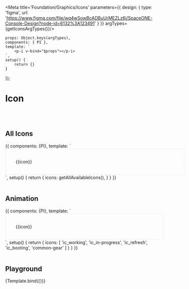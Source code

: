 
<Meta title='Foundation/Graphics/Icons' parameters={{
    design: {
        type: 'figma',
        url: 'https://www.figma.com/file/wq4wSowBcADBuUrMEZLz6i/SpaceONE-Console-Design?node-id=6132%3A123491'
    }
}} argTypes={getIconsArgTypes()}/>


    props: Object.keys(argTypes),
    components: { PI },
    template: `
        <p-i v-bind="$props"></p-i>
    `,
    setup() {
        return {}
    }
});


# Icon
<br/>
<br/>


## All Icons

<Canvas>
    <Story name="All Icons">
        {{
            components: {PI},
            template: `
            <div style="width: 100%; padding: 32px; border: 1px solid #eee; display: grid; row-gap: 1rem; column-gap: 1rem;  grid-template-columns: repeat(auto-fill, minmax(200px,1fr));">
                <div v-for="icon in icons" :key="icon" class="flex flex-col items-center p-4 rounded hover:bg-secondary-2">
                    <p-i :name="icon" class="flex-shrink-0"/>
                    <label class="mt-4 whitespace-no-wrap break-words text-xs text-gray-600" >{{icon}}</label>
                </div>
            </div>
`,
            setup() {
                return {
                    icons: getAllAvailableIcons(),
                }
            }
        }}
    </Story>
</Canvas>

<br/>
<br/>

## Animation

<Canvas>
    <Story name="Animation">
        {{
            components: {PI},
            template: `
        <div style="padding: 32px; border: 1px solid #eee; display: grid; row-gap: 1rem; column-gap: 1rem;  grid-template-columns: repeat(auto-fill, minmax(100px,1fr));">
            <div v-for="icon in icons" :key="icon" class="flex flex-col items-center p-4 rounded hover:bg-secondary-2">
                <p-i :name="icon" animation="spin" class="flex-shrink-0"/>
                <label class="mt-4 whitespace-no-wrap break-words text-xs text-gray-600" >{{icon}}</label>
            </div>
        </div>
`,
            setup() {
                return {
                    icons: [
                        'ic_working',
                        'ic_in-progress',
                        'ic_refresh',
                        'ic_booting',
                        'common-gear'
                    ]
                }
            }
        }}
    </Story>
</Canvas>

<br/>
<br/>


## Playground

<Canvas>
    <Story name="Playground" args={{
        name: 'root-account',
    }}>
        {Template.bind({})}
    </Story>
</Canvas>

<ArgsTable story="Playground"/>

